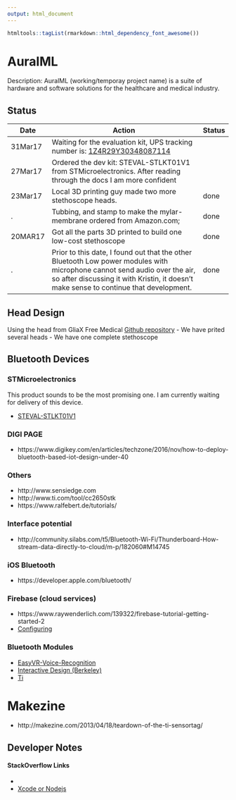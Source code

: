 ```yaml
---
output: html_document
---
```


```r
htmltools::tagList(rmarkdown::html_dependency_font_awesome())
```

# AuralML
Description:
AuralML (working/temporay project name) is a suite of hardware and software solutions for the healthcare and medical industry.

## Status

Date | Action                                 | Status
-----|----------------------------------------|-------
31Mar17| Waiting for the evaluation kit, UPS tracking number is: [1Z4R29Y30348087114](https://wwwapps.ups.com/WebTracking/track) | 
27Mar17| Ordered the dev kit: STEVAL-STLKT01V1 from STMicroelectronics. After reading through the docs I am more confident |
23Mar17| Local 3D printing guy made two more stethoscope heads.| done
. | Tubbing, and stamp to make the mylar-membrane ordered from Amazon.com;| done
20MAR17| Got all the parts 3D printed to build one low-cost stethoscope| done
. | Prior to this date, I found out that the other Bluetooth Low power modules with microphone cannot send audio over the air, so after discussing it with Kristin, it doesn't make sense to continue that development.| done


## Head Design
Using the head from GliaX Free Medical [Github repository](https://github.com/GliaX)
- We have prited several heads 
- We have one complete stethoscope

## Bluetooth Devices
### STMicroelectronics
This product sounds to be the most promising one. I am currently waiting for delivery of this 
device.

- [STEVAL-STLKT01V1](http://www.st.com/content/st_com/en/products/evaluation-tools/solution-evaluation-tools/sensor-solution-eval-boards/steval-stlkt01v1.html)


### DIGI PAGE
- https://www.digikey.com/en/articles/techzone/2016/nov/how-to-deploy-bluetooth-based-iot-design-under-40

### Others
- http://www.sensiedge.com
- http://www.ti.com/tool/cc2650stk
- https://www.ralfebert.de/tutorials/


### Interface potential
- http://community.silabs.com/t5/Bluetooth-Wi-Fi/Thunderboard-How-stream-data-directly-to-cloud/m-p/182060#M14745

### iOS Bluetooth
- https://developer.apple.com/bluetooth/

### Firebase (cloud services)
- https://www.raywenderlich.com/139322/firebase-tutorial-getting-started-2
- [Configuring](https://firebase.google.com/docs/ios/setup)


### Bluetooth Modules
- [EasyVR-Voice-Recognition](https://developer.mbed.org/components/EasyVR-Voice-Recognition/)
- [Interactive Design (Berkeley)](https://bcourses.berkeley.edu/courses/1376830/pages/class-16-bluetooth)
- [Ti](http://www.ti.com/tool/TIDC-CC2650STK-SENSORTAG)

# Makezine
- http://makezine.com/2013/04/18/teardown-of-the-ti-sensortag/

## Developer Notes

#### StackOverflow Links
- [](http://stackoverflow.com/questions/18378049/how-to-record-the-voice-from-bluetooth-device-mic-and-play-in-device-speaker)
- [Xcode or Nodejs](http://stackoverflow.com/questions/33061371/macbook-pro-2015-connecting-to-a-ti-sensortag-cc2541)

